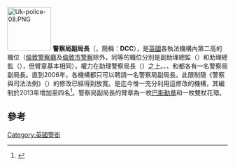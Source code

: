 {{noteTA
|1=zh-cn:伦敦警察厅;zh-hk:倫敦警務處;zh-tw:倫敦警察廳;
|2=zh:總監;zh-hans:总监;zh-hk:處長;zh-tw:總監;
}}
[[File:Uk-police-08.PNG|100px]]
'''警察局副局長'''（{{lang-en|'''Deputy chief constable'''}}，簡稱：'''DCC'''），是[[英國|英國]]各執法機構內第二高的職位（[[倫敦警察廳|倫敦警察廳]]及[[倫敦市警察|倫敦市警察]]除外，同等的職位分別是副助理總監（{{lang|en|deputy assistant commissioner}}）和助理總監（{{lang|en|assistant commissioner}}），但臂章基本相同），權力在助理警察局長（{{lang|en|assistant chief constable}}）之上。{{link-en|英國鐵路警察|British Transport Police}}、{{link-en|國防部警察|Ministry of Defence Police|英國國防部警察}}、{{link-en|民用核能警察|Civil Nuclear Constabulary|英國民用核能警察}}和{{link-en|曼島警察|Isle of Man Constabulary}}都各有一名警察局副局長。直到2006年，各機構都只可以聘請一名警察局副局長。此限制隨《警察與司法法例》（{{lang|en|Police and Justice Act 2006}}）的修改已經得到放寬。{{link-en|蘇格蘭警察|Police Scotland|蘇格蘭警方}}是迄今惟一充分利用這修改的機構，其編制於2013年增加至四名<ref>{{Cite web |url=http://www.strathclyde.police.uk/whats_happening/news/2012/november/deputy-chief-constables-appointed-police-scotland/ |title=Strathclyde Police website |access-date=2014-10-30 |archive-date=2012-11-29 |archive-url=https://web.archive.org/web/20121129230055/http://www.strathclyde.police.uk/whats_happening/news/2012/november/deputy-chief-constables-appointed-police-scotland/ |dead-url=no }}</ref>。警察局副局長的臂章為一枚[[巴斯勳章|巴斯勳章]]和一枚雙杖花環。

==參考==
{{reflist}}

[[Category:英國警銜|Category:英國警銜]]